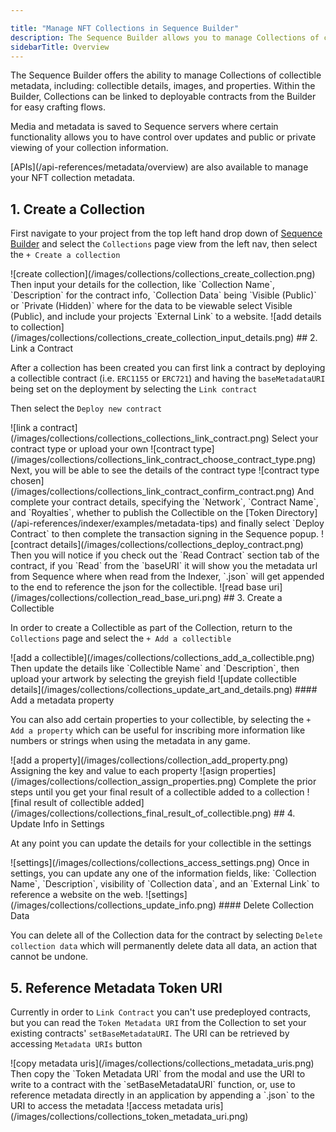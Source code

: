 ---

title: "Manage NFT Collections in Sequence Builder"
description: The Sequence Builder allows you to manage Collections of collectible metadata, including details, images, and properties. You can link Collections to deployable contracts for easy crafting flows. Control updates and public/private viewing of collection info on Sequence servers.
sidebarTitle: Overview
---



The Sequence Builder offers the ability to manage Collections of collectible metadata, including: collectible details, images, and properties. Within the Builder, Collections can be linked to deployable contracts from the Builder for easy crafting flows.

Media and metadata is saved to Sequence servers where certain functionality allows you to have control over updates and public or private viewing of your collection information.

<Tip>
[APIs](/api-references/metadata/overview) are also available to manage your NFT collection metadata.
</Tip>

## 1. Create a Collection

First navigate to your project from the top left hand drop down of [Sequence Builder](https://sequence.build) and select the `Collections` page view from the left nav, then select the `+ Create a collection`
<Frame>
![create collection](/images/collections/collections_create_collection.png)
</Frame>
Then input your details for the collection, like `Collection Name`, `Description` for the contract info, `Collection Data` being `Visible (Public)` or `Private (Hidden)` where for the data to be viewable select Visible (Public), and include your projects `External Link` to a website.
<Frame>
![add details to collection](/images/collections/collections_create_collection_input_details.png)
</Frame>
## 2. Link a Contract

After a collection has been created you can first link a contract by deploying a collectible contract (i.e. `ERC1155` or `ERC721`) and having the `baseMetadataURI` being set on the deployment by selecting the `Link contract`

Then select the `Deploy new contract`
<Frame>
![link a contract](/images/collections/collections_collections_link_contract.png)
</Frame>
Select your contract type or upload your own 
<Frame>
![contract type](/images/collections/collections_link_contract_choose_contract_type.png)
</Frame>
Next, you will be able to see the details of the contract type
<Frame>
![contract type chosen](/images/collections/collections_link_contract_confirm_contract.png)
</Frame>
And complete your contract details, specifying the `Network`, `Contract Name`, and `Royalties`, whether to publish the Collectible on the [Token Directory](/api-references/indexer/examples/metadata-tips) and finally select `Deploy Contract` to then complete the transaction signing in the Sequence popup.
<Frame>
![contract details](/images/collections/collections_deploy_contract.png)
</Frame>
Then you will notice if you check out the `Read Contract` section tab of the contract, if you `Read` from the `baseURI` it will show you the metadata url from Sequence where when read from the Indexer, `<token_id>.json` will get appended to the end to reference the json for the collectible.
<Frame>
![read base uri](/images/collections/collection_read_base_uri.png)
</Frame>
## 3. Create a Collectible

In order to create a Collectible as part of the Collection, return to the `Collections` page and select the `+ Add a collectible`
<Frame>
![add a collectible](/images/collections/collections_add_a_collectible.png)
</Frame>
Then update the details like `Collectible Name` and `Description`, then upload your artwork by selecting the greyish field 
<Frame>
![update collectible details](/images/collections/collections_update_art_and_details.png)
</Frame>
#### Add a metadata property

You can also add certain properties to your collectible, by selecting the `+ Add a property` which can be useful for inscribing more information like numbers or strings when using the metadata in any game.
<Frame>
![add a property](/images/collections/collection_add_property.png)
</Frame>
Assigning the key and value to each property
<Frame>
![asign properties](/images/collections/collection_assign_properties.png)
</Frame>
Complete the prior steps until you get your final result of a collectible added to a collection
<Frame>
![final result of collectible added](/images/collections/collections_final_result_of_collectible.png)
</Frame>
## 4. Update Info in Settings

At any point you can update the details for your collectible in the settings
<Frame>
![settings](/images/collections/collections_access_settings.png)
</Frame>
Once in settings, you can update any one of the information fields, like: `Collection Name`, `Description`, visibility of `Collection data`, and an `External Link` to reference a website on the web.
<Frame>
![settings](/images/collections/collections_update_info.png)
</Frame>
#### Delete Collection Data

You can delete all of the Collection data for the contract by selecting `Delete collection data` which will permanently delete data all data, an action that cannot be undone.

## 5. Reference Metadata Token URI

Currently in order to `Link Contract` you can't use predeployed contracts, but you can read the `Token Metadata URI` from the Collection to set your existing contracts' `setBaseMetadataURI`. The URI can be retrieved by accessing `Metadata URIs` button
<Frame>
![copy metadata uris](/images/collections/collections_metadata_uris.png)
</Frame>
Then copy the `Token Metadata URI` from the modal and use the URI to write to a contract with the `setBaseMetadataURI` function, or, use to reference metadata directly in an application by appending a `<token_id>.json` to the URI to access the metadata
<Frame>
![access metadata uris](/images/collections/collections_token_metadata_uri.png)
</Frame>